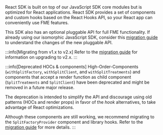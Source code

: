 React SDK is built on top of our JavaScript SDK core modules but is optimized for React applications. React SDK provides a set of components and custom hooks based on the React Hooks API, so your React app can conveniently use FME features.

This SDK also has an optional pluggable API for full FME functionality. If already using our isomorphic JavaScript SDK, consider this [migration guide](https://help.split.io/hc/en-us/articles/360059966112-Browser-SDK-Migration-Guide) to understand the changes of the new pluggable API.

:::info[Migrating from v1.x to v2.x]
Refer to the [migration guide](https://github.com/splitio/react-client/blob/development/MIGRATION-GUIDE.md) for information on upgrading to v2.x.
:::

:::info[Deprecated HOCs & components]
High-Order-Components (`withSplitFactory`, `withSplitClient`, and `withSplitTreatments`) and components that accept a render function as child component (`SplitTreatments` and `SplitClient`) have been deprecated and might be removed in a future major release.

The deprecation is intended to simplify the API and discourage using old patterns (HOCs and render props) in favor of the *hook* alternatives, to take advantage of React optimizations.

Although these components are still working, we recommend migrating to the `SplitFactoryProvider` component and library hooks. Refer to the [migration guide](https://github.com/splitio/react-client/blob/development/MIGRATION-GUIDE.md#migrating-to-react-sdk-v200) for more details.
:::